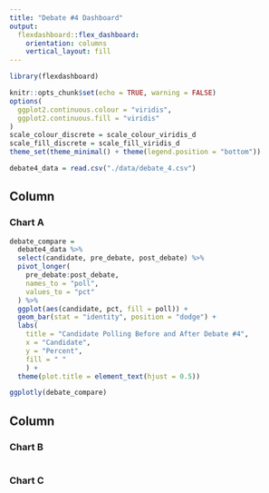 ```yaml
---
title: "Debate #4 Dashboard"
output: 
  flexdashboard::flex_dashboard:
    orientation: columns
    vertical_layout: fill
---
```


```r
library(flexdashboard)

knitr::opts_chunk$set(echo = TRUE, warning = FALSE)
options(
  ggplot2.continuous.colour = "viridis",
  ggplot2.continuous.fill = "viridis"
)
scale_colour_discrete = scale_colour_viridis_d
scale_fill_discrete = scale_fill_viridis_d
theme_set(theme_minimal() + theme(legend.position = "bottom"))

debate4_data = read.csv("./data/debate_4.csv")
```

Column {data-width=650}
-----------------------------------------------------------------------

### Chart A

```r
debate_compare = 
  debate4_data %>% 
  select(candidate, pre_debate, post_debate) %>% 
  pivot_longer(
    pre_debate:post_debate,
    names_to = "poll", 
    values_to = "pct"
  ) %>% 
  ggplot(aes(candidate, pct, fill = poll)) +
  geom_bar(stat = "identity", position = "dodge") +
  labs(
    title = "Candidate Polling Before and After Debate #4",
    x = "Candidate",
    y = "Percent",
    fill = " "
    ) +
  theme(plot.title = element_text(hjust = 0.5))

ggplotly(debate_compare)
```

Column {data-width=350}
-----------------------------------------------------------------------

### Chart B

```r

```

### Chart C

```r

```

